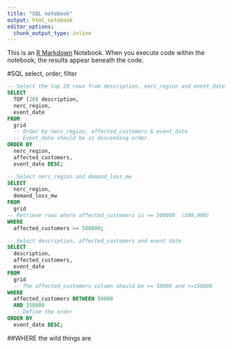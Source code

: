 ```yaml
---
title: "SQL notebook"
output: html_notebook
editor_options: 
  chunk_output_type: inline
---
```


This is an [R Markdown](http://rmarkdown.rstudio.com) Notebook. When you execute code within the notebook, the results appear beneath the code. 

#SQL select, order, filter

```sql
-- Select the top 20 rows from description, nerc_region and event_date
SELECT 
  TOP (20) description,
  nerc_region,
  event_date
FROM 
  grid 
  -- Order by nerc_region, affected_customers & event_date
  -- Event_date should be in descending order
ORDER BY
  nerc_region,
  affected_customers,
  event_date DESC;

-- Select nerc_region and demand_loss_mw
SELECT 
  nerc_region, 
  demand_loss_mw 
FROM 
  grid 
-- Retrieve rows where affected_customers is >= 500000  (500,000)
WHERE 
  affected_customers >= 500000;
```

```sql
-- Select description, affected_customers and event date
SELECT 
  description, 
  affected_customers, 
  event_date 
FROM 
  grid 
  -- The affected_customers column should be >= 50000 and <=150000 
WHERE 
  affected_customers BETWEEN 50000 
  AND 150000 
  -- Define the order   
ORDER BY 
  event_date DESC;

```

##WHERE the wild things are
```sql


```

